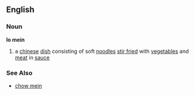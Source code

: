 == English ==
=== Noun ===
'''lo mein'''
# a [[chinese]] [[dish]] consisting of soft [[noodles]] [[stir fry|stir fried]] with [[vegetable]]s and [[meat]] in [[sauce]]

=== See Also ===
*[[chow mein]]